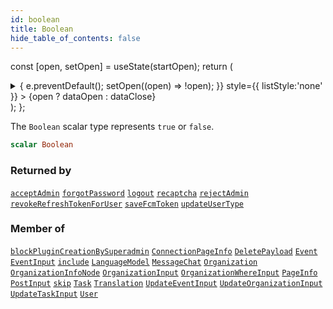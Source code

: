 ```yaml
---
id: boolean
title: Boolean
hide_table_of_contents: false
---
```






const [open, setOpen] = useState(startOpen);
return (
<details {...(open ? { open: true } : {})} className="details" style={{ border:'none', boxShadow:'none', background:'var(--ifm-background-color)' }}>
<summary
onClick={(e) => {
e.preventDefault();
setOpen((open) => !open);
}}
style={{ listStyle:'none' }} >
{open ? dataOpen : dataClose}
</summary>
{open && children}
</details>
);
};

The `Boolean` scalar type represents `true` or `false`.

```graphql
scalar Boolean
```

### Returned by

[`acceptAdmin`](../../../docs/schema/mutations/accept-admin) <Badge class="secondary" text="mutation"/><Bullet />[`forgotPassword`](../../../docs/schema/mutations/forgot-password) <Badge class="secondary" text="mutation"/><Bullet />[`logout`](../../../docs/schema/mutations/logout) <Badge class="secondary" text="mutation"/><Bullet />[`recaptcha`](../../../docs/schema/mutations/recaptcha) <Badge class="secondary" text="mutation"/><Bullet />[`rejectAdmin`](../../../docs/schema/mutations/reject-admin) <Badge class="secondary" text="mutation"/><Bullet />[`revokeRefreshTokenForUser`](../../../docs/schema/mutations/revoke-refresh-token-for-user) <Badge class="secondary" text="mutation"/><Bullet />[`saveFcmToken`](../../../docs/schema/mutations/save-fcm-token) <Badge class="secondary" text="mutation"/><Bullet />[`updateUserType`](../../../docs/schema/mutations/update-user-type) <Badge class="secondary" text="mutation"/>

### Member of

[`blockPluginCreationBySuperadmin`](../../../docs/schema/mutations/block-plugin-creation-by-superadmin) <Badge class="secondary" text="mutation"/><Bullet />[`ConnectionPageInfo`](../../../docs/schema/objects/connection-page-info) <Badge class="secondary" text="object"/><Bullet />[`DeletePayload`](../../../docs/schema/objects/delete-payload) <Badge class="secondary" text="object"/><Bullet />[`Event`](../../../docs/schema/objects/event) <Badge class="secondary" text="object"/><Bullet />[`EventInput`](../../../docs/schema/inputs/event-input) <Badge class="secondary" text="input"/><Bullet />[`include`](../../../docs/schema/directives/include) <Badge class="secondary" text="directive"/><Bullet />[`LanguageModel`](../../../docs/schema/objects/language-model) <Badge class="secondary" text="object"/><Bullet />[`MessageChat`](../../../docs/schema/objects/message-chat) <Badge class="secondary" text="object"/><Bullet />[`Organization`](../../../docs/schema/objects/organization) <Badge class="secondary" text="object"/><Bullet />[`OrganizationInfoNode`](../../../docs/schema/objects/organization-info-node) <Badge class="secondary" text="object"/><Bullet />[`OrganizationInput`](../../../docs/schema/inputs/organization-input) <Badge class="secondary" text="input"/><Bullet />[`OrganizationWhereInput`](../../../docs/schema/inputs/organization-where-input) <Badge class="secondary" text="input"/><Bullet />[`PageInfo`](../../../docs/schema/objects/page-info) <Badge class="secondary" text="object"/><Bullet />[`PostInput`](../../../docs/schema/inputs/post-input) <Badge class="secondary" text="input"/><Bullet />[`skip`](../../../docs/schema/directives/skip) <Badge class="secondary" text="directive"/><Bullet />[`Task`](../../../docs/schema/objects/task) <Badge class="secondary" text="object"/><Bullet />[`Translation`](../../../docs/schema/objects/translation) <Badge class="secondary" text="object"/><Bullet />[`UpdateEventInput`](../../../docs/schema/inputs/update-event-input) <Badge class="secondary" text="input"/><Bullet />[`UpdateOrganizationInput`](../../../docs/schema/inputs/update-organization-input) <Badge class="secondary" text="input"/><Bullet />[`UpdateTaskInput`](../../../docs/schema/inputs/update-task-input) <Badge class="secondary" text="input"/><Bullet />[`User`](../../../docs/schema/objects/user) <Badge class="secondary" text="object"/>
